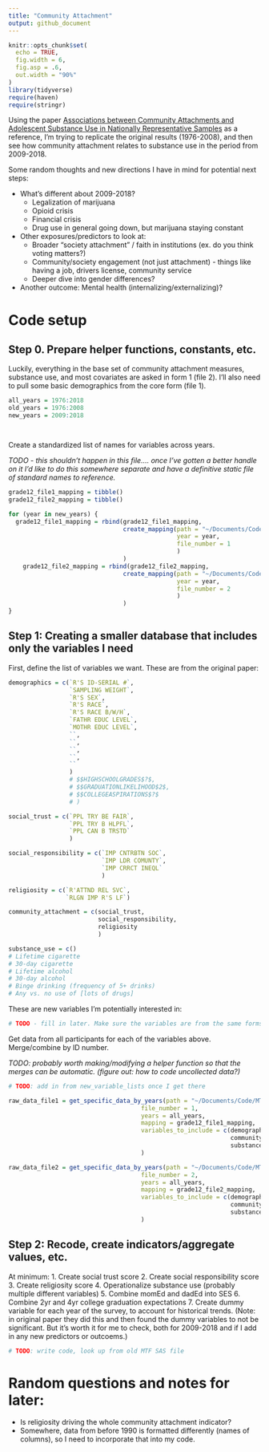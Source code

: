```yaml
---
title: "Community Attachment"
output: github_document
---
```


```r
knitr::opts_chunk$set(
  echo = TRUE,
  fig.width = 6,
  fig.asp = .6,
  out.width = "90%"
)
library(tidyverse)
require(haven)
require(stringr)
```

Using the paper [Associations between Community Attachments and Adolescent Substance Use in Nationally Representative Samples](https://www.ncbi.nlm.nih.gov/pmc/articles/PMC3699306/) as a reference, I'm trying to replicate the original results (1976-2008), and then see how community attachment relates to substance use in the period from 2009-2018.

Some random thoughts and new directions I have in mind for potential next steps:

* What's different about 2009-2018?
  * Legalization of marijuana
  * Opioid crisis
  * Financial crisis
  * Drug use in general going down, but marijuana staying constant
* Other exposures/predictors to look at:
  * Broader "society attachment" / faith in institutions (ex. do you think voting matters?)
  * Community/society engagement (not just attachment) - things like having a job, drivers license, community service
  * Deeper dive into gender differences?
* Another outcome: Mental health (internalizing/externalizing)?

# Code setup

## Step 0. Prepare helper functions, constants, etc.

Luckily, everything in the base set of community attachment measures, substance use, and most covariates are asked in form 1 (file 2). I'll also need to pull some basic demographics from the core form (file 1).

```r
all_years = 1976:2018
old_years = 1976:2008
new_years = 2009:2018
```


```r
```

```r
```

Create a standardized list of names for variables across years.

*TODO - this shouldn't happen in this file.... once I've gotten a better handle on it I'd like to do this somewhere separate and have a definitive static file of standard names to reference.*

``` r

grade12_file1_mapping = tibble()
grade12_file2_mapping = tibble()

for (year in new_years) {
  grade12_file1_mapping = rbind(grade12_file1_mapping,
                                create_mapping(path = "~/Documents/Code/MTF/MTFData/12th_grade/",
                                               year = year,
                                               file_number = 1
                                               )
                                )
    grade12_file2_mapping = rbind(grade12_file2_mapping,
                                create_mapping(path = "~/Documents/Code/MTF/MTFData/12th_grade/",
                                               year = year,
                                               file_number = 2
                                               )
                                )
}
```


## Step 1: Creating a smaller database that includes only the variables I need

First, define the list of variables we want. These are from the original paper:
```r
demographics = c(`R'S ID-SERIAL #`,
                 `SAMPLING WEIGHT`,
                 `R'S SEX`,
                 `R'S RACE`,
                 `R'S RACE B/W/H`,
                 `FATHR EDUC LEVEL`,
                 `MOTHR EDUC LEVEL`,
                 ``,
                 ``,
                 ``,
                 ``,
                 ``
                 )
                 # $$HIGHSCHOOLGRADES$?$,
                 # $$GRADUATIONLIKELIHOOD$2$,
                 # $$COLLEGEASPIRATIONS$?$
                 # )

social_trust = c(`PPL TRY BE FAIR`,
                 `PPL TRY B HLPFL`,
                 `PPL CAN B TRSTD`
                 )

social_responsibility = c(`IMP CNTRBTN SOC`,
                          `IMP LDR COMUNTY`,
                          `IMP CRRCT INEQL`
                          )

religiosity = c(`R'ATTND REL SVC`,
                `RLGN IMP R'S LF`)

community_attachment = c(social_trust,
                         social_responsibility,
                         religiosity
                         )

substance_use = c()
# Lifetime cigarette
# 30-day cigarette
# Lifetime alcohol
# 30-day alcohol
# Binge drinking (frequency of 5+ drinks)
# Any vs. no use of [lots of drugs]

```

These are new variables I'm potentially interested in:
```r
# TODO - fill in later. Make sure the variables are from the same forms or can somehow be compared against what we're already searching for...
```

Get data from all participants for each of the variables above. Merge/combine by ID number.

*TODO: probably worth making/modifying a helper function so that the merges can be automatic. (figure out: how to code uncollected data?)*
```r
# TODO: add in from new_variable_lists once I get there

raw_data_file1 = get_specific_data_by_years(path = "~/Documents/Code/MTF/MTFData/12th_grade/",
                                     file_number = 1,
                                     years = all_years,
                                     mapping = grade12_file1_mapping,
                                     variables_to_include = c(demographics,
                                                              community_attachment,
                                                              substance_use)
                                     )

raw_data_file2 = get_specific_data_by_years(path = "~/Documents/Code/MTF/MTFData/12th_grade/",
                                     file_number = 2,
                                     years = all_years,
                                     mapping = grade12_file2_mapping,
                                     variables_to_include = c(demographics,
                                                              community_attachment,
                                                              substance_use)
                                     )
```

## Step 2: Recode, create indicators/aggregate values, etc.

At minimum:
1. Create social trust score
2. Create social responsibility score
3. Create religiosity score
4. Operationalize substance use (probably multiple different variables)
5. Combine momEd and dadEd into SES
6. Combine 2yr and 4yr college graduation expectations
7. Create dummy variable for each year of the survey, to account for historical trends. (Note: in original paper they did this and then found the dummy variables to not be significant. But it's worth it for me to check, both for 2009-2018 and if I add in any new predictors or outcoems.)

```r
# TODO: write code, look up from old MTF SAS file
```

# Random questions and notes for later:

* Is religiosity driving the whole community attachment indicator?
* Somewhere, data from before 1990 is formatted differently (names of columns), so I need to incorporate that into my code.